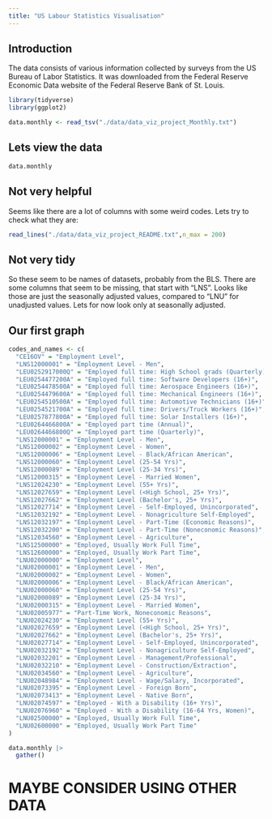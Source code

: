 ```yaml
---
title: "US Labour Statistics Visualisation"
---
```


## Introduction

The data consists of various information collected by surveys from the US Bureau of Labor Statistics. It was downloaded from the Federal Reserve Economic Data website of the Federal Reserve Bank of St. Louis.

```r
library(tidyverse)
library(ggplot2)
```

```r
data.monthly <- read_tsv("./data/data_viz_project_Monthly.txt")
```

## Lets view the data

```r
data.monthly
```

## Not very helpful {.hscroll .scrollable}

Seems like there are a lot of columns with some weird codes. Lets try to check what they are:

```r
read_lines("./data/data_viz_project_README.txt",n_max = 200)
```

## Not very tidy

So these seem to be names of datasets, probably from the BLS. There are some columns that seem to be missing, that start with "LNS". Looks like those are just the seasonally adjusted values, compared to "LNU" for unadjusted values. Lets for now look only at seasonally adjusted.

## Our first graph

```r
codes_and_names <- c(
  "CE16OV" = "Employment Level",
  "LNS12000001" = "Employment Level - Men",
  "LEU0252917000Q" = "Employed full time: High School grads (Quarterly)",
  "LEU0254477200A" = "Employed full time: Software Developers (16+)",
  "LEU0254478500A" = "Employed full time: Aerospace Engineers (16+)",
  "LEU0254479600A" = "Employed full time: Mechanical Engineers (16+)",
  "LEU0254510500A" = "Employed full time: Automotive Technicians (16+)",
  "LEU0254521700A" = "Employed full time: Drivers/Truck Workers (16+)",
  "LEU0257877800A" = "Employed full time: Solar Installers (16+)",
  "LEU0264466800A" = "Employed part time (Annual)",
  "LEU0264466800Q" = "Employed part time (Quarterly)",
  "LNS12000001" = "Employment Level - Men",
  "LNS12000002" = "Employment Level - Women",
  "LNS12000006" = "Employment Level - Black/African American",
  "LNS12000060" = "Employment Level (25-54 Yrs)",
  "LNS12000089" = "Employment Level (25-34 Yrs)",
  "LNS12000315" = "Employment Level - Married Women",
  "LNS12024230" = "Employment Level (55+ Yrs)",
  "LNS12027659" = "Employment Level (<High School, 25+ Yrs)",
  "LNS12027662" = "Employment Level (Bachelor's, 25+ Yrs)",
  "LNS12027714" = "Employment Level - Self-Employed, Unincorporated",
  "LNS12032192" = "Employment Level - Nonagriculture Self-Employed",
  "LNS12032197" = "Employment Level - Part-Time (Economic Reasons)",
  "LNS12032200" = "Employment Level - Part-Time (Noneconomic Reasons)",
  "LNS12034560" = "Employment Level - Agriculture",
  "LNS12500000" = "Employed, Usually Work Full Time",
  "LNS12600000" = "Employed, Usually Work Part Time",
  "LNU02000000" = "Employment Level",
  "LNU02000001" = "Employment Level - Men",
  "LNU02000002" = "Employment Level - Women",
  "LNU02000006" = "Employment Level - Black/African American",
  "LNU02000060" = "Employment Level (25-54 Yrs)",
  "LNU02000089" = "Employment Level (25-34 Yrs)",
  "LNU02000315" = "Employment Level - Married Women",
  "LNU02005977" = "Part-Time Work, Noneconomic Reasons",
  "LNU02024230" = "Employment Level (55+ Yrs)",
  "LNU02027659" = "Employment Level (<High School, 25+ Yrs)",
  "LNU02027662" = "Employment Level (Bachelor's, 25+ Yrs)",
  "LNU02027714" = "Employment Level - Self-Employed, Unincorporated",
  "LNU02032192" = "Employment Level - Nonagriculture Self-Employed",
  "LNU02032201" = "Employment Level - Management/Professional",
  "LNU02032210" = "Employment Level - Construction/Extraction",
  "LNU02034560" = "Employment Level - Agriculture",
  "LNU02048984" = "Employment Level - Wage/Salary, Incorporated",
  "LNU02073395" = "Employment Level - Foreign Born",
  "LNU02073413" = "Employment Level - Native Born",
  "LNU02074597" = "Employed - With a Disability (16+ Yrs)",
  "LNU02076960" = "Employed - With a Disability (16-64 Yrs, Women)",
  "LNU02500000" = "Employed, Usually Work Full Time",
  "LNU02600000" = "Employed, Usually Work Part Time"
)
```

```r
data.monthly |> 
  gather()
```

# MAYBE CONSIDER USING OTHER DATA
